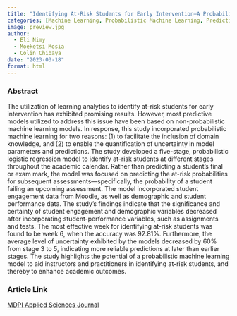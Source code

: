 ```yaml
---
title: "Identifying At-Risk Students for Early Intervention—A Probabilistic Machine Learning Approach"
categories: [Machine Learning, Probabilistic Machine Learning, Predictive Analytics, At-risk Students, Early Intervention]
image: preview.jpg
author:
  - Eli Nimy
  - Moeketsi Mosia
  - Colin Chibaya
date: "2023-03-18"
format: html
---
```


### Abstract

The utilization of learning analytics to identify at-risk students for early intervention has exhibited promising results. However, most predictive models utilized to address this issue have been based on non-probabilistic machine learning models. In response, this study incorporated probabilistic machine learning for two reasons: (1) to facilitate the inclusion of domain knowledge, and (2) to enable the quantification of uncertainty in model parameters and predictions. The study developed a five-stage, probabilistic logistic regression model to identify at-risk students at different stages throughout the academic calendar. Rather than predicting a student's final or exam mark, the model was focused on predicting the at-risk probabilities for subsequent assessments---specifically, the probability of a student failing an upcoming assessment. The model incorporated student engagement data from Moodle, as well as demographic and student performance data. The study's findings indicate that the significance and certainty of student engagement and demographic variables decreased after incorporating student-performance variables, such as assignments and tests. The most effective week for identifying at-risk students was found to be week 6, when the accuracy was 92.81%. Furthermore, the average level of uncertainty exhibited by the models decreased by 60% from stage 3 to 5, indicating more reliable predictions at later than earlier stages. The study highlights the potential of a probabilistic machine learning model to aid instructors and practitioners in identifying at-risk students, and thereby to enhance academic outcomes.

### Article Link

[MDPI Applied Sciences Journal](https://www.mdpi.com/2076-3417/13/6/3869)

